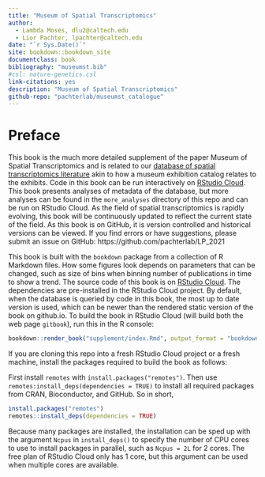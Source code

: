 ```yaml
--- 
title: "Museum of Spatial Transcriptomics"
author: 
  - Lambda Moses, dlu2@caltech.edu
  - Lior Pachter, lpachter@caltech.edu
date: "`r Sys.Date()`"
site: bookdown::bookdown_site
documentclass: book
bibliography: "museumst.bib"
#csl: nature-genetics.csl
link-citations: yes
description: "Museum of Spatial Transcriptomics"
github-repo: "pachterlab/museumst_catalogue"
---
```


# Preface {-}

This book is the much more detailed supplement of the paper Museum of Spatial Transcriptomics and is related to our [database of spatial transcriptomics literature](https://docs.google.com/spreadsheets/d/1sJDb9B7AtYmfKv4-m8XR7uc3XXw_k4kGSout8cqZ8bY/edit?usp=sharing) akin to how a museum exhibition catalog relates to the exhibits. Code in this book can be run interactively on [RStudio Cloud](https://rstudio.cloud/project/2492054). This book presents analyses of metadata of the database, but more analyses can be found in the `more_analyses` directory of this repo and can be run on RStudio Cloud. As the field of spatial transcriptomics is rapidly evolving, this book will be continuously updated to reflect the current state of the field. As this book is on GitHub, it is version controlled and historical versions can be viewed. If you find errors or have suggestions, please submit an issue on GitHub: https://github.com/pachterlab/LP_2021

This book is built with the `bookdown` package from a collection of R Markdown files. How some figures look depends on parameters that can be changed, such as size of bins when binning number of publications in time to show a trend. The source code of this book is on [RStudio Cloud](https://rstudio.cloud/project/2492054). The dependencies are pre-installed in the RStudio Cloud project. By default, when the database is queried by code in this book, the most up to date version is used, which can be newer than the rendered static version of the book on github.io. To build the book in RStudio Cloud (will build both the web page `gitbook`), run this in the R console:

```r
bookdown::render_book("supplement/index.Rmd", output_format = "bookdown::gitbook")
```

If you are cloning this repo into a fresh RStudio Cloud project or a fresh machine, install the packages required to build the book as follows:

First install `remotes` with `install.packages("remotes")`. Then use `remotes:install_deps(dependencies = TRUE)` to install all required packages from CRAN, Bioconductor, and GitHub. So in short,

```r
install.packages("remotes")
remotes::install_deps(dependencies = TRUE)
```

Because many packages are installed, the installation can be sped up with the argument `Ncpus` in `install_deps()` to specify the number of CPU cores to use to install packages in parallel, such as `Ncpus = 2L` for 2 cores. The free plan of RStudio Cloud only has 1 core, but this argument can be used when multiple cores are available.

